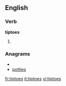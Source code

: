 ==English==

===Verb===
'''tiptoes'''

# {{third-person singular of|[[tiptoe]]}}

===Anagrams===
* {{alphagram|eiopstt}}
* [[potties#English|potties]]

[[fr:tiptoes]]
[[it:tiptoes]]
[[vi:tiptoes]]